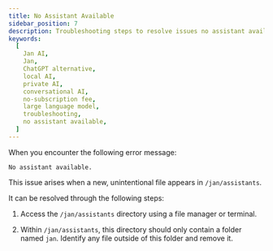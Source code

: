 ```yaml
---
title: No Assistant Available
sidebar_position: 7
description: Troubleshooting steps to resolve issues no assistant available.
keywords:
  [
    Jan AI,
    Jan,
    ChatGPT alternative,
    local AI,
    private AI,
    conversational AI,
    no-subscription fee,
    large language model,
    troubleshooting,
    no assistant available,
  ]
---
```


<head>
    <title>No Assistant Available</title>
    <meta name="description" content="Troubleshooting steps to resolve issues when encountering the 'No assistant available' error message in Jan. Learn how to identify and remove unintentional files in the /jan/assistants directory to resolve the issue."/>
    <meta name="keywords" content="Jan AI, Jan, ChatGPT alternative, local AI, private AI, conversational AI, no-subscription fee, large language model, troubleshooting, no assistant available"/>
    <meta property="og:title" content="No Assistant Available"/>
    <meta property="og:description" content="Troubleshooting steps to resolve issues when encountering the 'No assistant available' error message in Jan. Learn how to identify and remove unintentional files in the /jan/assistants directory to resolve the issue."/>
    <meta property="og:image" content="https://jan.ai/img/no-assistant-available.png"/>
    <meta property="og:url" content="https://jan.ai/no-assistant-available"/>
    <meta name="twitter:card" content="summary_large_image"/>
    <meta name="twitter:title" content="No Assistant Available"/>
    <meta name="twitter:description" content="Troubleshooting steps to resolve issues when encountering the 'No assistant available' error message in Jan. Learn how to identify and remove unintentional files in the /jan/assistants directory to resolve the issue."/>
    <meta name="twitter:image" content="https://jan.ai/img/no-assistant-available.png"/>
</head>

When you encounter the following error message:
```
No assistant available.
```

This issue arises when a new, unintentional file appears in `/jan/assistants`.

It can be resolved through the following steps:

1. Access the `/jan/assistants` directory using a file manager or terminal.

2. Within `/jan/assistants`, this directory should only contain a folder named `jan`. Identify any file outside of this folder and remove it.